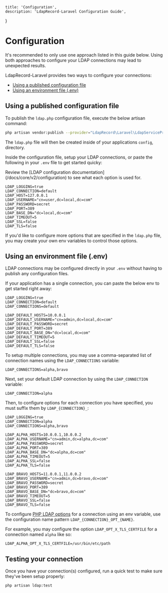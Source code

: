     title: 'Configuration',
    description: 'LdapRecord-Laravel Configuration Guide',
}


# Configuration

<Important>
It's recommended to only use one approach listed in this guide below. Using
both approaches to configure your LDAP connections may lead to unexpected results.
</Important>

LdapRecord-Laravel provides two ways to configure your connections:

- [Using a published configuration file](#using-a-published-configuration-file)
- [Using an environment file (.env)](#using-an-environment-file-env)

## Using a published configuration file

To publish the `ldap.php` configuration file, execute the below artisan command:

```bash
php artisan vendor:publish --provider="LdapRecord\Laravel\LdapServiceProvider"
```

The `ldap.php` file will then be created inside of your applications `config`, directory.

Inside the configuration file, setup your LDAP connections, or paste the following in your `.env` file to get started quicky:

<Note>
Review the [LDAP configuration documentation](/docs/core/v2/configuration) to see what each option is used for.
</Note>

```dotenv
LDAP_LOGGING=true
LDAP_CONNECTION=default
LDAP_HOST=127.0.0.1
LDAP_USERNAME="cn=user,dc=local,dc=com"
LDAP_PASSWORD=secret
LDAP_PORT=389
LDAP_BASE_DN="dc=local,dc=com"
LDAP_TIMEOUT=5
LDAP_SSL=false
LDAP_TLS=false
```

If you'd like to configure more options that are specified in the `ldap.php`
file, you may create your own env variables to control those options.

## Using an environment file (.env)

LDAP connections may be configured directly in your `.env` without having to publish any configuration files.

If your application has a single connection, you can paste the below env to get started right away:

```dotenv
LDAP_LOGGING=true
LDAP_CONNECTION=default
LDAP_CONNECTIONS=default

LDAP_DEFAULT_HOSTS=10.0.0.1
LDAP_DEFAULT_USERNAME="cn=admin,dc=local,dc=com"
LDAP_DEFAULT_PASSWORD=secret
LDAP_DEFAULT_PORT=389
LDAP_DEFAULT_BASE_DN="dc=local,dc=com"
LDAP_DEFAULT_TIMEOUT=5
LDAP_DEFAULT_SSL=false
LDAP_DEFAULT_TLS=false
```

To setup multiple connections, you may use a comma-separated list of connection names using the `LDAP_CONNECTIONS` variable:

```dotenv
LDAP_CONNECTIONS=alpha,bravo
```

Next, set your default LDAP connection by using the `LDAP_CONNECTION` variable:

```dotenv
LDAP_CONNECTION=alpha
```

Then, to configure options for each connection you have specified, you must suffix them by `LDAP_{CONNECTION}_`:

```dotenv
LDAP_LOGGING=true
LDAP_CONNECTION=alpha
LDAP_CONNECTIONS=alpha,bravo

LDAP_ALPHA_HOSTS=10.0.0.1,10.0.0.2
LDAP_ALPHA_USERNAME="cn=admin,dc=alpha,dc=com"
LDAP_ALPHA_PASSWORD=secret
LDAP_ALPHA_PORT=389
LDAP_ALPHA_BASE_DN="dc=alpha,dc=com"
LDAP_ALPHA_TIMEOUT=5
LDAP_ALPHA_SSL=false
LDAP_ALPHA_TLS=false

LDAP_BRAVO_HOSTS=11.0.0.1,11.0.0.2
LDAP_BRAVO_USERNAME="cn=admin,dc=bravo,dc=com"
LDAP_BRAVO_PASSWORD=secret
LDAP_BRAVO_PORT=389
LDAP_BRAVO_BASE_DN="dc=bravo,dc=com"
LDAP_BRAVO_TIMEOUT=5
LDAP_BRAVO_SSL=false
LDAP_BRAVO_TLS=false
```

To configure [PHP LDAP options](https://www.php.net/manual/en/function.ldap-set-option.php) for
a connection using an env variable, use the configuration name pattern `LDAP_{CONNECTION}_OPT_{NAME}`.

For example, you may configure the option `LDAP_OPT_X_TLS_CERTFILE` for a connection named `alpha` like so:

```dotenv
LDAP_ALPHA_OPT_X_TLS_CERTFILE=/usr/bin/etc/path
```

## Testing your connection

Once you have your connection(s) configured, run a quick test to make sure they've been setup properly:

```bash
php artisan ldap:test
```
